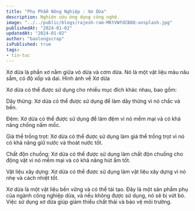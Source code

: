 ```yaml
---
title: "Phụ Phẩm Nông Nghiệp : Xơ Dừa"
description: Nghiên cứu ứng dụng công nghệ.
image: "../../public/blogs/rajesh-ram-MKtVWfdCB8Q-unsplash.jpg"
publishedAt: "2024-01-02"
updatedAt: "2024-01-02"
author: "baolongscrap"
isPublished: true
tags: 
- tin-tuc
---
```





Xơ dừa là phần xơ nằm giữa vỏ dừa và cơm dừa. Nó là một vật liệu màu nâu sẫm, có độ xốp và dai. 
Hình ảnh về Xơ dừa



Xơ dừa có thể được sử dụng cho nhiều mục đích khác nhau, bao gồm:

Dây thừng: Xơ dừa có thể được sử dụng để làm dây thừng vì nó chắc và bền.

Đệm: Xơ dừa có thể được sử dụng để làm đệm vì nó mềm mại và có khả năng chống nấm mốc.

Giá thể trồng trọt: Xơ dừa có thể được sử dụng làm giá thể trồng trọt vì nó có khả năng giữ nước và thoát nước tốt.

Chất độn chuồng: Xơ dừa có thể được sử dụng làm chất độn chuồng cho động vật vì nó mềm mại và có khả năng hút ẩm tốt.

Vật liệu xây dựng: Xơ dừa có thể được sử dụng làm vật liệu xây dựng vì nó nhẹ và cách nhiệt tốt.

Xơ dừa là một vật liệu bền vững và có thể tái tạo. Đây là một sản phẩm phụ của ngành công nghiệp dừa, và nếu không được sử dụng, nó sẽ bị vứt bỏ. Việc sử dụng xơ dừa giúp giảm thiểu chất thải và bảo vệ môi trường.